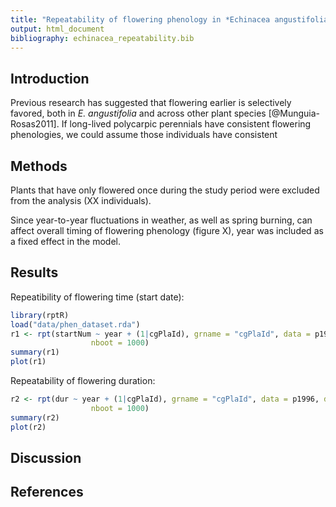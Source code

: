 ```yaml
---
title: "Repeatability of flowering phenology in *Echinacea angustifolia*"
output: html_document
bibliography: echinacea_repeatability.bib
---
```


## Introduction

Previous research has suggested that flowering earlier is selectively favored, both in *E. angustifolia* and across other plant species [@Munguia-Rosas2011]. If long-lived polycarpic perennials have consistent flowering phenologies, we could assume those individuals have consistent

## Methods

Plants that have only flowered once during the study period were excluded from the analysis (XX individuals). 

Since year-to-year fluctuations in weather, as well as spring burning, can affect overall timing of flowering phenology (figure X), year was included as a fixed effect in the model. 

## Results

Repeatibility of flowering time (start date):

```r
library(rptR)
load("data/phen_dataset.rda")
r1 <- rpt(startNum ~ year + (1|cgPlaId), grname = "cgPlaId", data = p1996, datatype = "Gaussian",
                  nboot = 1000)
summary(r1)
plot(r1)
```

Repeatability of flowering duration:

```r
r2 <- rpt(dur ~ year + (1|cgPlaId), grname = "cgPlaId", data = p1996, datatype = "Gaussian",
                  nboot = 1000)
summary(r2)
plot(r2)
```

## Discussion


## References